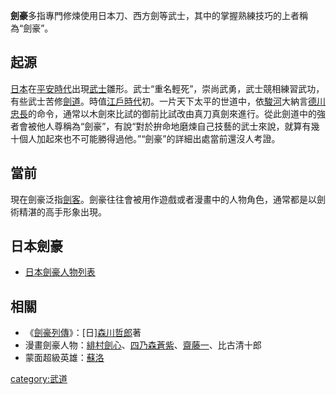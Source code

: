 {{unreferenced|time=2019-08-03T15:52:31+00:00}}
{{noteTA
|1=zh-hans:佐羅;zh-hk:梭羅;zh-tw:蘇洛;
}}

'''劍豪'''多指專門修煉使用日本刀、西方劍等武士，其中的掌握熟練技巧的上者稱為“劍豪”。
==起源==
[[日本|日本]]在[[平安時代|平安時代]]出現[[武士|武士]]雛形。武士“重名輕死”，崇尚武勇，武士競相練習武功，有些武士苦修[[劍道|劍道]]。時值[[江戶時代|江戶時代]]初。一片天下太平的世道中，依[[駿河|駿河]]大納言[[德川忠長|德川忠長]]的命令，通常以木劍來比試的御前比試改由真刀真劍來進行。從此劍道中的強者會被他人尊稱為“劍豪”，有說“對於拚命地磨煉自己技藝的武士來說，就算有幾十個人加起來也不可能勝得過他。”“劍豪”的詳細出處當前還沒人考證。

==當前==
現在劍豪泛指[[劍客|劍客]]。劍豪往往會被用作遊戲或者漫畫中的人物角色，通常都是以劍術精湛的高手形象出現。

==日本劍豪==
*[[日本劍豪人物列表|日本劍豪人物列表]]
==相關==
*《[[劍豪列傳|劍豪列傳]]》：[日][[森川哲郎|森川哲郎]]著
*漫畫劍豪人物：[[緋村劍心|緋村劍心]]、[[四乃森蒼紫|四乃森蒼紫]]、[[齋藤一|齋藤一]]、比古清十郎
*蒙面超級英雄：[[蘇洛|蘇洛]]

{{Samurai-stub}}

[[category:武道|category:武道]]